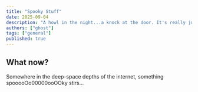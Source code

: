 ```yaml
---
title: "Spooky Stuff"
date: 2025-09-04
description: "A howl in the night...a knock at the door. It's really just all so spooky."
authors: ["ghost"]
tags: ["general"]
published: true
---
```


## What now?

Somewhere in the deep-space depths of the internet, something spooooOo00000ooOOky stirs...
